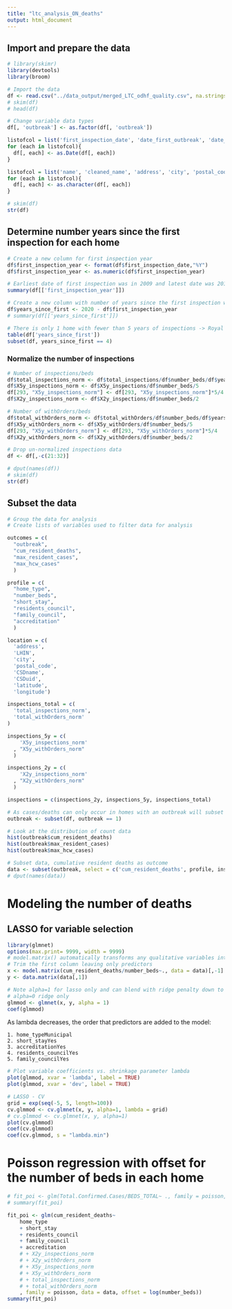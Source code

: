 ```yaml
---
title: "ltc_analysis_ON_deaths"
output: html_document
---
```


## Import and prepare the data
```r
# library(skimr)
library(devtools)
library(broom)

# Import the data
df <- read.csv("../data_output/merged_LTC_odhf_quality.csv", na.strings="", header=TRUE)
# skim(df)
# head(df)

# Change variable data types
df[, 'outbreak'] <- as.factor(df[, 'outbreak'])

listofcol = list('first_inspection_date', 'date_first_outbreak', 'date_max_cases', 'date_max_HCWcases', 'date_first_resolved')
for (each in listofcol){
  df[, each] <- as.Date(df[, each])
}

listofcol = list('name', 'cleaned_name', 'address', 'city', 'postal_code', 'CSDname')
for (each in listofcol){
  df[, each] <- as.character(df[, each])
}

# skim(df)
str(df)

```


## Determine number years since the first inspection for each home
```r
# Create a new column for first inspection year
df$first_inspection_year <- format(df$first_inspection_date,"%Y")
df$first_inspection_year <- as.numeric(df$first_inspection_year)

# Earliest date of first inspection was in 2009 and latest date was 2016
summary(df[['first_inspection_year']])

# Create a new column with number of years since the first inspection was reported
df$years_since_first <- 2020 - df$first_inspection_year
# summary(df[['years_since_first']])

# There is only 1 home with fewer than 5 years of inspections -> Royal Rose Place
table(df['years_since_first'])
subset(df, years_since_first == 4)
```
### Normalize the number of inspections
```r
# Number of inspections/beds
df$total_inspections_norm <- df$total_inspections/df$number_beds/df$years_since_first
df$X5y_inspections_norm <- df$X5y_inspections/df$number_beds/5
df[293, "X5y_inspections_norm"] <- df[293, "X5y_inspections_norm"]*5/4
df$X2y_inspections_norm <- df$X2y_inspections/df$number_beds/2

# Number of withOrders/beds
df$total_withOrders_norm <- df$total_withOrders/df$number_beds/df$years_since_first
df$X5y_withOrders_norm <- df$X5y_withOrders/df$number_beds/5
df[293, "X5y_withOrders_norm"] <- df[293, "X5y_withOrders_norm"]*5/4
df$X2y_withOrders_norm <- df$X2y_withOrders/df$number_beds/2

# Drop un-normalized inspections data
df <- df[,-c(21:32)]

# dput(names(df))
# skim(df)
str(df)
```
## Subset the data
```r
# Group the data for analysis
# Create lists of variables used to filter data for analysis

outcomes = c(
  "outbreak", 
  "cum_resident_deaths", 
  "max_resident_cases", 
  "max_hcw_cases"
  )

profile = c(
  "home_type", 
  "number_beds", 
  "short_stay", 
  "residents_council", 
  "family_council", 
  "accreditation"
  )

location = c(
  'address', 
  'LHIN', 
  'city', 
  'postal_code', 
  'CSDname', 
  'CSDuid', 
  'latitude', 
  'longitude')

inspections_total = c(
  'total_inspections_norm',
  'total_withOrders_norm'
)

inspections_5y = c(
    'X5y_inspections_norm'
  , "X5y_withOrders_norm"
  )

inspections_2y = c(
    'X2y_inspections_norm'
  , "X2y_withOrders_norm"
  )

inspections = c(inspections_2y, inspections_5y, inspections_total)

```


```r
# As cases/deaths can only occur in homes with an outbreak will subset to include only homes with an outbreak
outbreak <- subset(df, outbreak == 1)

# Look at the distribution of count data
hist(outbreak$cum_resident_deaths)
hist(outbreak$max_resident_cases)
hist(outbreak$max_hcw_cases)

```


```r
# Subset data, cumulative resident deaths as outcome
data <- subset(outbreak, select = c('cum_resident_deaths', profile, inspections))
# dput(names(data))

```

# Modeling the number of deaths
## LASSO for variable selection


```r
library(glmnet)
options(max.print= 9999, width = 9999)
# model.matrix() automatically transforms any qualitative variables into dummy variables
# Trim the first column leaving only predictors
x <- model.matrix(cum_resident_deaths/number_beds~., data = data)[,-1]
y <- data.matrix(data[,1])

# Note alpha=1 for lasso only and can blend with ridge penalty down to
# alpha=0 ridge only
glmmod <- glmnet(x, y, alpha = 1)
coef(glmmod)
```

As lambda decreases, the order that predictors are added to the model:
    
    1. home_typeMunicipal
    2. short_stayYes
    3. accreditationYes
    4. residents_councilYes
    5. family_councilYes


```r
# Plot variable coefficients vs. shrinkage parameter lambda
plot(glmmod, xvar = 'lambda', label = TRUE)
plot(glmmod, xvar = 'dev', label = TRUE)

# LASSO - CV
grid = exp(seq(-5, 5, length=100))
cv.glmmod <- cv.glmnet(x, y, alpha=1, lambda = grid)
# cv.glmmod <- cv.glmnet(x, y, alpha=1)
plot(cv.glmmod)
coef(cv.glmmod)
coef(cv.glmmod, s = "lambda.min")
```

    
# Poisson regression with offset for the number of beds in each home
```r
# fit_poi <- glm(Total.Confirmed.Cases/BEDS_TOTAL~ ., family = poisson, data = data_cases, weight = BEDS_TOTAL)
# summary(fit_poi)

fit_poi <- glm(cum_resident_deaths~ 
    home_type
    + short_stay
    + residents_council
    + family_council
    + accreditation
    # + X2y_inspections_norm
    # + X2y_withOrders_norm
    # + X5y_inspections_norm
    # + X5y_withOrders_norm
    # + total_inspections_norm
    # + total_withOrders_norm
    , family = poisson, data = data, offset = log(number_beds))
summary(fit_poi)

```



```r

```


```r

```


```r

```


```r

```

